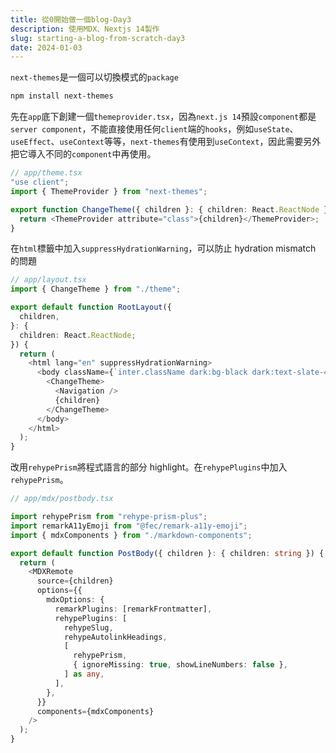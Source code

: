 ```yaml
---
title: 從0開始做一個blog-Day3
description: 使用MDX、Nextjs 14製作
slug: starting-a-blog-from-scratch-day3
date: 2024-01-03
---
```


`next-themes`是一個可以切換模式的`package`

```bash
npm install next-themes
```

先在`app`底下創建一個`themeprovider.tsx`，因為`next.js 14`預設`component`都是`server component`，不能直接使用任何`client`端的`hooks`，例如`useState`、`useEffect`、`useContext`等等，`next-themes`有使用到`useContext`，因此需要另外把它導入不同的`component`中再使用。

```typescript
// app/theme.tsx
"use client";
import { ThemeProvider } from "next-themes";

export function ChangeTheme({ children }: { children: React.ReactNode }) {
  return <ThemeProvider attribute="class">{children}</ThemeProvider>;
}
```

在`html`標籤中加入`suppressHydrationWarning`，可以防止 hydration mismatch 的問題

```typescript
// app/layout.tsx
import { ChangeTheme } from "./theme";

export default function RootLayout({
  children,
}: {
  children: React.ReactNode;
}) {
  return (
    <html lang="en" suppressHydrationWarning>
      <body className={`inter.className dark:bg-black dark:text-slate-400`}>
        <ChangeTheme>
          <Navigation />
          {children}
        </ChangeTheme>
      </body>
    </html>
  );
}
```

改用`rehypePrism`將程式語言的部分 highlight。在`rehypePlugins`中加入`rehypePrism`。

```typescript
// app/mdx/postbody.tsx

import rehypePrism from "rehype-prism-plus";
import remarkA11yEmoji from "@fec/remark-a11y-emoji";
import { mdxComponents } from "./markdown-components";

export default function PostBody({ children }: { children: string }) {
  return (
    <MDXRemote
      source={children}
      options={{
        mdxOptions: {
          remarkPlugins: [remarkFrontmatter],
          rehypePlugins: [
            rehypeSlug,
            rehypeAutolinkHeadings,
            [
              rehypePrism,
              { ignoreMissing: true, showLineNumbers: false },
            ] as any,
          ],
        },
      }}
      components={mdxComponents}
    />
  );
}
```

